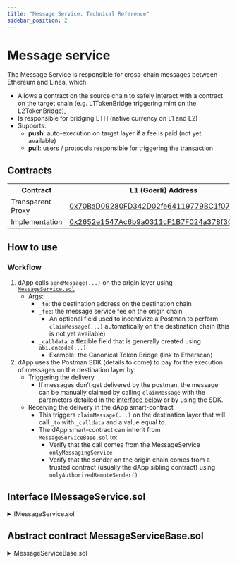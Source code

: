 ```yaml
---
title: "Message Service: Technical Reference"
sidebar_position: 2
---
```



# Message service

The Message Service is responsible for cross-chain messages between Ethereum and Linea, which:

- Allows a contract on the source chain to safely interact with a contract on the target chain (e.g. L1TokenBridge triggering mint on the L2TokenBridge),
- Is responsible for bridging ETH (native currency on L1 and L2)
- Supports:
  - **push**: auto-execution on target layer if a fee is paid (not yet available)
  - **pull**: users / protocols responsible for triggering the transaction

## Contracts

<table>
  <tbody>
    <tr>
      <th>Contract</th>
      <th>L1 (Goerli) Address</th>
      <th>L2 (Linea) Address</th>
    </tr>
    <tr>
      <td>Transparent Proxy</td>
      <td>
        <a href="https://goerli.etherscan.io/address/0x70BaD09280FD342D02fe64119779BC1f0791BAC2#readProxyContract">
          0x70BaD09280FD342D02fe64119779BC1f0791BAC2
        </a>
      </td>
      <td>
        <a href="https://goerli.lineascan.build/address/0xC499a572640B64eA1C8c194c43Bc3E19940719dC/contracts#address-tabs">
          0xC499a572640B64eA1C8c194c43Bc3E19940719dC
        </a>
      </td>
    </tr>
    <tr>
      <td>Implementation</td>
      <td>
        <a href="https://goerli.etherscan.io/address/0x2652e1547Ac6b9a0311cF1B7F024a378f30ad8D8#code">
          0x2652e1547Ac6b9a0311cF1B7F024a378f30ad8D8
        </a>
      </td>
      <td>
        <a href="https://goerli.lineascan.build/address/0xc0557e2149751e201749b87f86acd91DB22e2662/contracts#address-tabs">
          0xc0557e2149751e201749b87f86acd91DB22e2662
        </a>
      </td>
    </tr>
  </tbody>
</table>

## How to use

### Workflow

1. dApp calls `sendMessage(...)` on the origin layer using [`MessageService.sol`](https://goerli.etherscan.io/address/0x70BaD09280FD342D02fe64119779BC1f0791BAC2#readProxyContract)
   - Args:
     - `_to`: the destination address on the destination chain
     - `_fee`: the message service fee on the origin chain
       - An optional field used to incentivize a Postman to perform `claimMessage(...)` automatically on the destination chain (this is not yet available)
     - `_calldata`: a flexible field that is generally created using `abi.encode(...)`
       - Example: the Canonical Token Bridge (link to Etherscan)
1. dApp uses the Postman SDK (details to come) to pay for the execution of messages on the destination layer by:
   - Triggering the delivery
     - If messages don’t get delivered by the postman, the message can be manually claimed by calling `claimMessage` with the parameters detailed in the [interface below](#interface-imessageservicesol) or by using the SDK.
   - Receiving the delivery in the dApp smart-contract
     - This triggers `claimMessage(...)` on the destination layer that will call `_to` with `_calldata` and a value equal to.
     - The dApp smart-contract can inherit from `MessageServiceBase.sol` to:
       - Verify that the call comes from the MessageService `onlyMessagingService`
       - Verify that the sender on the origin chain comes from a trusted contract (usually the dApp sibling contract) using `onlyAuthorizedRemoteSender()`

## Interface IMessageService.sol

<details>
  <summary>IMessageService.sol</summary>
  <CodeBlock language="solidity">{IMessageService}</CodeBlock>
</details>

## Abstract contract MessageServiceBase.sol

<details>
  <summary>MessageServiceBase.sol</summary>
  <CodeBlock language="solidity">{MessageServiceBase}</CodeBlock>
</details>
